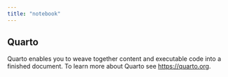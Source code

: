 ```yaml
---
title: "notebook"
---
```


## Quarto

Quarto enables you to weave together content and executable code into a finished document. To learn more about Quarto see <https://quarto.org>.
